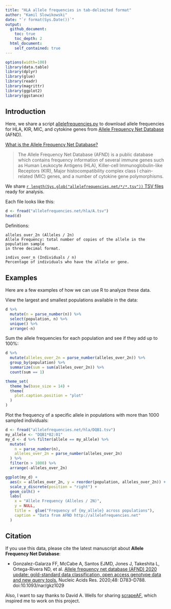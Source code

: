 ```yaml
---
title: "HLA allele frequencies in tab-delimited format"
author: "Kamil Slowikowski"
date: "`r format(Sys.Date())`"
output:
  github_document:
    toc: true
    toc_depth: 2
  html_document:
    self_contained: true
---
```


```r
options(width=100)
library(data.table)
library(dplyr)
library(glue)
library(readr)
library(magrittr)
library(ggplot2)
library(ggstance)
```

## Introduction

Here, we share a script [allelefrequencies.py](allelefrequencies.py) to
download allele frequencies for HLA, KIR, MIC, and cytokine genes from [Allele
Frequency Net Database](http://allelefrequencies.net) (AFND).

[What is the Allele Frequency Net Database?](http://www.allelefrequencies.net/faqs.asp)

> The Allele Frequency Net Database (AFND) is a public database which contains
> frequency information of several immune genes such as Human Leukocyte
> Antigens (HLA), Killer-cell Immunoglobulin-like Receptors (KIR), Major
> histocompatibility complex class I chain-related (MIC) genes, and a number of
> cytokine gene polymorphisms.

We share [`r length(Sys.glob("allelefrequencies.net/*/*.tsv"))` TSV
files](allelefrequencies.net/) ready for analysis.

Each file looks like this:

```r
d <- fread("allelefrequencies.net/hla/A.tsv")
head(d)
```

Definitions:

```
alleles_over_2n (Alleles / 2n)
Allele Frequency: total number of copies of the allele in the population sample
in three decimal format.

indivs_over_n (Individuals / n)
Percentage of individuals who have the allele or gene.
```

## Examples

Here are a few examples of how we can use R to analyze these data.

View the largest and smallest populations available in the data:

```r
d %>%
  mutate(n = parse_number(n)) %>%
  select(population, n) %>%
  unique() %>%
  arrange(-n)
```

Sum the allele frequencies for each population and see if they add up to 100%:

```r
d %>%
  mutate(alleles_over_2n = parse_number(alleles_over_2n)) %>%
  group_by(population) %>%
  summarize(sum = sum(alleles_over_2n)) %>%
  count(sum == 1)
```

```r
theme_set(
  theme_bw(base_size = 14) +
  theme(
    plot.caption.position = "plot"
  )  
)
```

Plot the frequency of a specific allele in populations with more than 1000
sampled individuals:

```r

d <- fread("allelefrequencies.net/hla/DQB1.tsv")
my_allele <- "DQB1*02:01"
my_d <- d %>% filter(allele == my_allele) %>%
  mutate(
    n = parse_number(n),
    alleles_over_2n = parse_number(alleles_over_2n)
  ) %>%
  filter(n > 1000) %>%
  arrange(-alleles_over_2n)

ggplot(my_d) +
  aes(x = alleles_over_2n, y = reorder(population, alleles_over_2n)) +
  scale_y_discrete(position = "right") +
  geom_colh() +
  labs(
    x = "Allele Frequency (Alleles / 2N)",
    y = NULL,
    title =  glue("Frequency of {my_allele} across populations"),
    caption = "Data from AFND http://allelefrequencies.net"
  )
```

## Citation

If you use this data, please cite the latest manuscript about **Allele Frequency
Net Database**:

- Gonzalez-Galarza FF, McCabe A, Santos EJMD, Jones J, Takeshita L,
  Ortega-Rivera ND, et al. [Allele frequency net database (AFND) 2020 update:
  gold-standard data classification, open access genotype data and new query
  tools.](https://pubmed.ncbi.nlm.nih.gov/31722398) Nucleic Acids Res. 2020;48:
  D783–D788. doi:10.1093/nar/gkz1029

Also, I want to say thanks to David A. Wells for sharing [scrapeAF][1], which
inspired me to work on this project.

[1]: https://github.com/DAWells/scrapeAF
